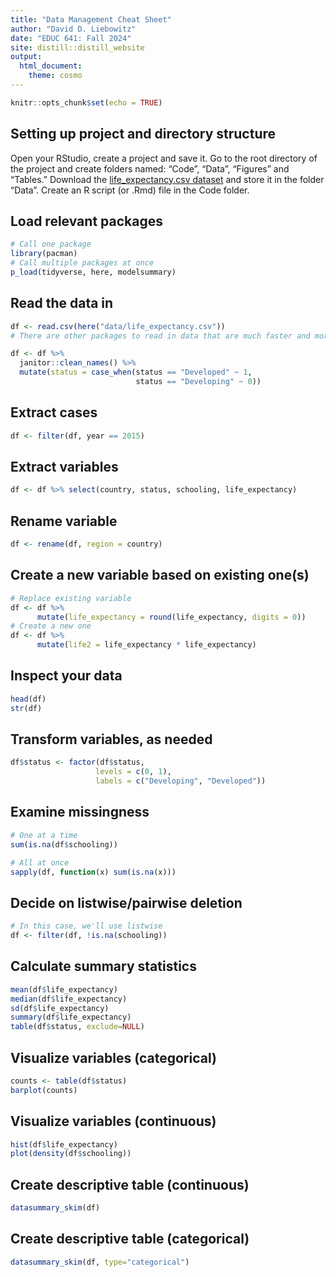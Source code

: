 ```yaml
---
title: "Data Management Cheat Sheet"
author: "David D. Liebowitz"
date: "EDUC 641: Fall 2024"
site: distill::distill_website
output: 
  html_document:
    theme: cosmo
---
```


```r
knitr::opts_chunk$set(echo = TRUE)
```


## Setting up project and directory structure

Open your RStudio, create a project and save it. Go to the root directory of the project and create folders named: "Code", "Data", "Figures" and "Tables." Download the [life_expectancy.csv dataset](./data/life_expectancy.csv) and store it in the folder "Data". Create an R script (or .Rmd) file in the Code folder. 

## Load relevant packages
```r
# Call one package
library(pacman)
# Call multiple packages at once
p_load(tidyverse, here, modelsummary)
```

## Read the data in
```r
df <- read.csv(here("data/life_expectancy.csv"))
# There are other packages to read in data that are much faster and more flexible
```

```r
df <- df %>%
  janitor::clean_names() %>%
  mutate(status = case_when(status == "Developed" ~ 1,
                            status == "Developing" ~ 0))
```

## Extract cases
```r
df <- filter(df, year == 2015)
```

## Extract variables
```r
df <- df %>% select(country, status, schooling, life_expectancy)
```

## Rename variable
```r
df <- rename(df, region = country)
```

## Create a new variable based on existing one(s)
```r
# Replace existing variable
df <- df %>%  
      mutate(life_expectancy = round(life_expectancy, digits = 0))
# Create a new one
df <- df %>%
      mutate(life2 = life_expectancy * life_expectancy)
```

## Inspect your data
```r
head(df)
str(df)
```

## Transform variables, as needed
```r
df$status <- factor(df$status,
                   levels = c(0, 1),
                   labels = c("Developing", "Developed"))
```


## Examine missingness
```r
# One at a time
sum(is.na(df$schooling))

# All at once
sapply(df, function(x) sum(is.na(x)))
```

## Decide on listwise/pairwise deletion
```r
# In this case, we'll use listwise
df <- filter(df, !is.na(schooling))
```

## Calculate summary statistics
```r
mean(df$life_expectancy)
median(df$life_expectancy)
sd(df$life_expectancy)
summary(df$life_expectancy)
table(df$status, exclude=NULL)
```

## Visualize variables (categorical)
```r
counts <- table(df$status)
barplot(counts)
```

## Visualize variables (continuous)
```r
hist(df$life_expectancy)
plot(density(df$schooling))
```

## Create descriptive table (continuous)
```r
datasummary_skim(df)
```

## Create descriptive table (categorical)
```r
datasummary_skim(df, type="categorical")
```